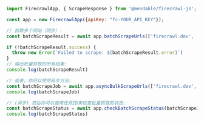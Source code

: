```js Node
import FirecrawlApp, { ScrapeResponse } from '@mendable/firecrawl-js';

const app = new FirecrawlApp({apiKey: "fc-YOUR_API_KEY"});

// 抓取多个网站（同步）:
const batchScrapeResult = await app.batchScrapeUrls(['firecrawl.dev', 'mendable.ai'], { formats: ['markdown', 'html'] });

if (!batchScrapeResult.success) {
  throw new Error(`Failed to scrape: ${batchScrapeResult.error}`)
}
// 输出批量抓取的所有结果:
console.log(batchScrapeResult)

// 或者，你可以使用异步方法:
const batchScrapeJob = await app.asyncBulkScrapeUrls(['firecrawl.dev', 'mendable.ai'], { formats: ['markdown', 'html'] });
console.log(batchScrapeJob)

// (异步) 然后你可以使用任务ID来检查批量抓取的状态:
const batchScrapeStatus = await app.checkBatchScrapeStatus(batchScrapeJob.id);
console.log(batchScrapeStatus)
```
